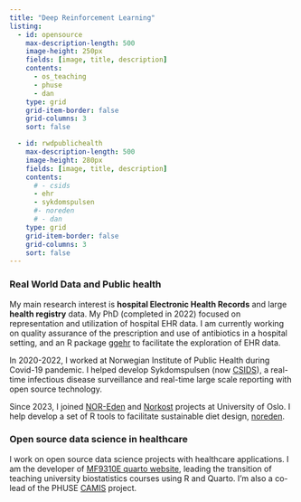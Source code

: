 ```yaml
---
title: "Deep Reinforcement Learning"
listing:
  - id: opensource
    max-description-length: 500
    image-height: 250px
    fields: [image, title, description]
    contents:
      - os_teaching
      - phuse
      - dan
    type: grid
    grid-item-border: false
    grid-columns: 3
    sort: false

  - id: rwdpublichealth
    max-description-length: 500
    image-height: 280px
    fields: [image, title, description]
    contents: 
      # - csids
      - ehr
      - sykdomspulsen
      #- noreden
      # - dan
    type: grid
    grid-item-border: false
    grid-columns: 3
    sort: false
---
```



### Real World Data and Public health

My main research interest is **hospital Electronic Health Records** and large **health registry** data. My PhD (completed in 2022) focused on representation and utilization of hospital EHR data. I am currently working on quality assurance of the prescription and use of antibiotics in a hospital setting, and an R package [ggehr](https://github.com/chizapoth/ggehr) to facilitate the exploration of EHR data.

In 2020-2022, I worked at Norwegian Institute of Public Health during Covid-19 pandemic. I helped develop Sykdomspulsen (now [CSIDS](https://www.csids.no)), a real-time infectious disease surveillance and real-time large scale reporting with open source technology. 

Since 2023, I joined [NOR-Eden](https://www.med.uio.no/imb/english/research/projects/nor-eden/) and [Norkost](https://www.med.uio.no/imb/english/research/projects/norkost/) projects at University of Oslo. I help develop a set of R tools to facilitate sustainable diet design, [noreden](https://chizapoth.github.io/noreden/).

::: {#rwdpublichealth}
:::


### Open source data science in healthcare

I work on open source data science projects with healthcare applications. I am the developer of [MF9310E quarto website](https://ocbe-uio.github.io/teaching_mf9130e/), leading the transition of teaching university biostatistics courses using R and Quarto. I'm also a co-lead of the PHUSE [CAMIS](https://psiaims.github.io/CAMIS/) project.

::: {#opensource}
:::





